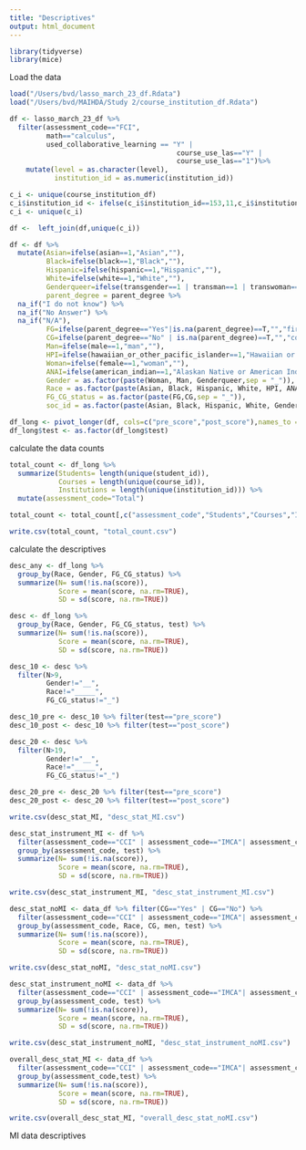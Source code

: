 ```yaml
---
title: "Descriptives"
output: html_document
---
```


```r
library(tidyverse)
library(mice)
```

Load the data
```r
load("/Users/bvd/lasso_march_23_df.Rdata")
load("/Users/bvd/MAIHDA/Study 2/course_institution_df.Rdata")
```


```r
df <- lasso_march_23_df %>% 
  filter(assessment_code=="FCI",
         math=="calculus",
         used_collaborative_learning == "Y" | 
                                         course_use_las=="Y" |
                                         course_use_las=="1")%>%
    mutate(level = as.character(level),
           institution_id = as.numeric(institution_id))

c_i <- unique(course_institution_df)
c_i$institution_id <- ifelse(c_i$institution_id==153,11,c_i$institution_id)
c_i <- unique(c_i)

df <-  left_join(df,unique(c_i))
```


```r
df <- df %>%
  mutate(Asian=ifelse(asian==1,"Asian",""),
         Black=ifelse(black==1,"Black",""),
         Hispanic=ifelse(hispanic==1,"Hispanic",""),
         White=ifelse(white==1,"White",""),
         Genderqueer=ifelse(transgender==1 | transman==1 | transwoman==1 | genderqueer_nonconforming==1,"transgender",""),
         parent_degree = parent_degree %>% 
  na_if("I do not know") %>%
  na_if("No Answer") %>%
  na_if("N/A"),
         FG=ifelse(parent_degree=="Yes"|is.na(parent_degree)==T,"","first-generation"),
         CG=ifelse(parent_degree=="No" | is.na(parent_degree)==T,"","continuing-generation"),
         Man=ifelse(male==1,"man",""),
         HPI=ifelse(hawaiian_or_other_pacific_islander==1,"Hawaiian or other Pacific islander",""),
         Woman=ifelse(female==1,"woman",""),
         ANAI=ifelse(american_indian==1,"Alaskan Native or American Indian",""),
         Gender = as.factor(paste(Woman, Man, Genderqueer,sep = "_")),
         Race = as.factor(paste(Asian, Black, Hispanic, White, HPI, ANAI, sep = "_")),
         FG_CG_status = as.factor(paste(FG,CG,sep = "_")),
         soc_id = as.factor(paste(Asian, Black, Hispanic, White, Genderqueer, FG, CG, Man, HPI,Woman, ANAI,sep = "_")))

df_long <- pivot_longer(df, cols=c("pre_score","post_score"),names_to = "test", values_to = "score" )
df_long$test <- as.factor(df_long$test)
```

calculate the data counts
```r
total_count <- df_long %>% 
  summarize(Students= length(unique(student_id)),
            Courses = length(unique(course_id)),
            Institutions = length(unique(institution_id))) %>%
  mutate(assessment_code="Total")

total_count <- total_count[,c("assessment_code","Students","Courses","Institutions")]

write.csv(total_count, "total_count.csv")
```


calculate the descriptives
```r
desc_any <- df_long %>% 
  group_by(Race, Gender, FG_CG_status) %>%
  summarize(N= sum(!is.na(score)),
            Score = mean(score, na.rm=TRUE),
            SD = sd(score, na.rm=TRUE)) 

desc <- df_long %>% 
  group_by(Race, Gender, FG_CG_status, test) %>%
  summarize(N= sum(!is.na(score)),
            Score = mean(score, na.rm=TRUE),
            SD = sd(score, na.rm=TRUE)) 

desc_10 <- desc %>%
  filter(N>9,
         Gender!="__",
         Race!="_____",
         FG_CG_status!="_")

desc_10_pre <- desc_10 %>% filter(test=="pre_score")
desc_10_post <- desc_10 %>% filter(test=="post_score")

desc_20 <- desc %>%
  filter(N>19,
         Gender!="__",
         Race!="_____",
         FG_CG_status!="_")

desc_20_pre <- desc_20 %>% filter(test=="pre_score")
desc_20_post <- desc_20 %>% filter(test=="post_score")

write.csv(desc_stat_MI, "desc_stat_MI.csv")

desc_stat_instrument_MI <- df %>% 
  filter(assessment_code=="CCI" | assessment_code=="IMCA"| assessment_code=="FCI", Race!="Other") %>%
  group_by(assessment_code, test) %>%
  summarize(N= sum(!is.na(score)),
            Score = mean(score, na.rm=TRUE),
            SD = sd(score, na.rm=TRUE)) 

write.csv(desc_stat_instrument_MI, "desc_stat_instrument_MI.csv")

desc_stat_noMI <- data_df %>% filter(CG=="Yes" | CG=="No") %>%
  filter(assessment_code=="CCI" | assessment_code=="IMCA"| assessment_code=="FCI", Race!="Other") %>%
  group_by(assessment_code, Race, CG, men, test) %>%
  summarize(N= sum(!is.na(score)),
            Score = mean(score, na.rm=TRUE),
            SD = sd(score, na.rm=TRUE)) 

write.csv(desc_stat_noMI, "desc_stat_noMI.csv")

desc_stat_instrument_noMI <- data_df %>% 
  filter(assessment_code=="CCI" | assessment_code=="IMCA"| assessment_code=="FCI", Race!="Other") %>%
  group_by(assessment_code, test) %>%
  summarize(N= sum(!is.na(score)),
            Score = mean(score, na.rm=TRUE),
            SD = sd(score, na.rm=TRUE)) 

write.csv(desc_stat_instrument_noMI, "desc_stat_instrument_noMI.csv")

overall_desc_stat_MI <- data_df %>%
  filter(assessment_code=="CCI" | assessment_code=="IMCA"| assessment_code=="FCI", Race!="Other") %>%
  group_by(assessment_code,test) %>%
  summarize(N= sum(!is.na(score)),
            Score = mean(score, na.rm=TRUE),
            SD = sd(score, na.rm=TRUE)) 

write.csv(overall_desc_stat_MI, "overall_desc_stat_noMI.csv")

```

MI data descriptives
```r

```


